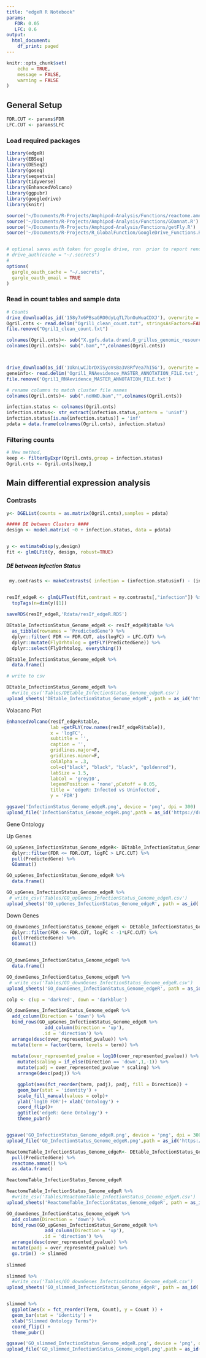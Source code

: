 ```yaml
---
title: "edgeR R Notebook"
params:
   FDR: 0.05
   LFC: 0.6
output:
  html_document:
    df_print: paged
---
```


```r
knitr::opts_chunk$set(
	echo = TRUE,
	message = FALSE,
	warning = FALSE
)
```


## General Setup 
```r
FDR.CUT <- params$FDR
LFC.CUT <- params$LFC
```


### Load required packages 

```r
library(edgeR)  
library(EBSeq)
library(DESeq2)
library(goseq)
library(seqsetvis)
library(tidyverse)
library(EnhancedVolcano)
library(ggpubr)
library(googledrive)
library(knitr)

source('~/Documents/R-Projects/Amphipod-Analysis/Functions/reactome.amnat.R')
source('~/Documents/R-Projects/Amphipod-Analysis/Functions/GOamnat.R')
source('~/Documents/R-Projects/Amphipod-Analysis/Functions/getFly.R')
source('~/Documents/R-Projects/R_GlobalFunction/GoogleDrive_Functions.R')


# optional saves auth token for google drive, run  prior to report render if you want to download files during report render, otherwise comment out drive downloads (will get rrror if files arent already present in working directory) 
# drive_auth(cache = "~/.secrets")
# 
options(
  gargle_oauth_cache = "~/.secrets",
  gargle_oauth_email = TRUE
)

```

### Read in count tables and sample data 

```r
# Counts 
drive_download(as_id('158y7x6PBsaGRO0dyLqTL7bnOuWuaCDXJ'), overwrite = T) # download count table
Ogril.cnts <- read.delim("Ogril1_clean_count.txt", stringsAsFactors=FALSE)
file.remove("Ogril1_clean_count.txt")

colnames(Ogril.cnts)<- sub("X.gpfs.data.drand.O_grillus_genomic_resources.Bam_files_Ogril1_clean.","",colnames(Ogril.cnts))
colnames(Ogril.cnts)<- sub(".bam","",colnames(Ogril.cnts))



drive_download(as_id('1UknLwCJbrDXiSyoVsBa3V8RfVea7hI5G'), overwrite = T)
geneinfo<- read.delim('Ogril1_RNAevidence_MASTER_ANNOTATION_FILE.txt', stringsAsFactors=FALSE)
file.remove('Ogril1_RNAevidence_MASTER_ANNOTATION_FILE.txt')

# rename columns to match cluster file names 
colnames(Ogril.cnts)<- sub(".noHWD.bam","",colnames(Ogril.cnts))

infection.status <- colnames(Ogril.cnts)
infection.status<- str_extract(infection.status,pattern = 'uninf')
infection.status[is.na(infection.status)] = 'inf'
pdata = data.frame(colnames(Ogril.cnts), infection.status)
```

### Filtering counts 

```r
# New method, 
keep <- filterByExpr(Ogril.cnts,group = infection.status)
Ogril.cnts <- Ogril.cnts[keep,] 

```



## Main differential expression analysis

### Contrasts

```r
y<- DGEList(counts = as.matrix(Ogril.cnts),samples = pdata) 

##### DE between Clusters ####
design <- model.matrix( ~0 + infection.status, data = pdata) 


y <- estimateDisp(y,design)
fit <- glmQLFit(y, design, robust=TRUE)

```

##### DE between Infection Status 
```r


 my.contrasts <- makeContrasts( infection = (infection.statusinf) - (infection.statusuninf), levels = design)


resIf_edgeR <- glmQLFTest(fit,contrast = my.contrasts[,"infection"]) %>%
  topTags(n=dim(y)[1])
  
saveRDS(resIf_edgeR,'Rdata/resIf_edgeR.RDS')

DEtable_InfectionStatus_Genome_edgeR <- resIf_edgeR$table %>%
  as_tibble(rownames = 'PredictedGene') %>%
  dplyr::filter( FDR <= FDR.CUT, abs(logFC) > LFC.CUT) %>%
  dplyr::mutate(FlyOrhtolog = getFLY(PredictedGene)) %>%
  dplyr::select(FlyOrhtolog, everything())

DEtable_InfectionStatus_Genome_edgeR %>%
  data.frame()

# write to csv 

DEtable_InfectionStatus_Genome_edgeR %>%
  #write_csv('Tables/DEtable_InfectionStatus_Genome_edgeR.csv')
upload_sheets('DEtable_InfectionStatus_Genome_edgeR', path = as_id('https://drive.google.com/open?id=1O7WmQPs2xpF8pXM2_Wo5kIFvR7raG7-D'))

```

Volacano Plot

```r


EnhancedVolcano(resIf_edgeR$table,
                lab =getFLY(row.names(resIf_edgeR$table)),
                x = 'logFC',
                subtitle = '',
                caption = '',
                gridlines.major=F,
                gridlines.minor=F,
                colAlpha = .3,
                col=c("black", "black", "black", "goldenrod"),
                labSize = 1.5,
                labCol = 'grey10',
                legendPosition = 'none',pCutoff = 0.05,
                title = 'edgeR: Infected vs Uninfected',
                y = 'FDR')

ggsave('InfectionStatus_Genome_edgeR.png', device = 'png', dpi = 300)
upload_file('InfectionStatus_Genome_edgeR.png',path = as_id('https://drive.google.com/open?id=1RKjadyO03X0SQh9-9hJQEjO0iMRp68MY'))
```

Gene Ontology

Up Genes
```r

GO_upGenes_InfectionStatus_Genome_edgeR<- DEtable_InfectionStatus_Genome_edgeR %>%
  dplyr::filter(FDR <= FDR.CUT, logFC > LFC.CUT) %>%
  pull(PredictedGene) %>%
  GOamnat()

GO_upGenes_InfectionStatus_Genome_edgeR %>%
  data.frame()

GO_upGenes_InfectionStatus_Genome_edgeR %>%
 # write_csv('Tables/GO_upGenes_InfectionStatus_Genome_edgeR.csv')
upload_sheets('GO_upGenes_InfectionStatus_Genome_edgeR', path = as_id('https://drive.google.com/open?id=1O7WmQPs2xpF8pXM2_Wo5kIFvR7raG7-D'))

```
Down Genes

```r

GO_downGenes_InfectionStatus_Genome_edgeR <- DEtable_InfectionStatus_Genome_edgeR %>%
  dplyr::filter(FDR <= FDR.CUT, logFC < -1*LFC.CUT) %>%
  pull(PredictedGene) %>%
  GOamnat()


GO_downGenes_InfectionStatus_Genome_edgeR %>%
  data.frame()

GO_downGenes_InfectionStatus_Genome_edgeR %>%
 # write_csv('Tables/GO_downGenes_InfectionStatus_Genome_edgeR.csv')
upload_sheets('GO_downGenes_InfectionStatus_Genome_edgeR', path = as_id('https://drive.google.com/open?id=1O7WmQPs2xpF8pXM2_Wo5kIFvR7raG7-D'))

```


```r
colp <- c(up = 'darkred', down = 'darkblue')

GO_downGenes_InfectionStatus_Genome_edgeR %>%
  add_column(Direction = 'down') %>%
  bind_rows(GO_upGenes_InfectionStatus_Genome_edgeR %>%
              add_column(Direction = 'up'),
             .id = 'direction') %>%
  arrange(desc(over_represented_pvalue)) %>% 
  mutate(term = factor(term, levels = term)) %>%
  
  mutate(over_represented_pvalue = log10(over_represented_pvalue)) %>%
    mutate(scaling = if_else(Direction == 'down',1,-1)) %>%
    mutate(padj = over_represented_pvalue * scaling) %>%
    arrange(desc(padj)) %>%

    ggplot(aes(fct_reorder(term, padj), padj, fill = Direction)) +
    geom_bar(stat = 'identity') +
    scale_fill_manual(values = colp)+
    ylab('log10 FDR')+ xlab('Ontology') +
    coord_flip()+
    ggtitle('edgeR: Gene Ontology') +
    theme_pubr()


ggsave('GO_InfectionStatus_Genome_edgeR.png', device = 'png', dpi = 300)
upload_file('GO_InfectionStatus_Genome_edgeR.png',path = as_id('https://drive.google.com/open?id=1RKjadyO03X0SQh9-9hJQEjO0iMRp68MY'))
```

```r

ReactomeTable_InfectionStatus_Genome_edgeR<- DEtable_InfectionStatus_Genome_edgeR %>%
  pull(PredictedGene) %>%
  reactome.amnat() %>%
  as.data.frame()

ReactomeTable_InfectionStatus_Genome_edgeR

ReactomeTable_InfectionStatus_Genome_edgeR %>%
  #write_csv('Tables/ReactomeTable_InfectionStatus_Genome_edgeR.csv')
upload_sheets('ReactomeTable_InfectionStatus_Genome_edgeR', path = as_id('https://drive.google.com/open?id=1O7WmQPs2xpF8pXM2_Wo5kIFvR7raG7-D'))

```


```r
GO_downGenes_InfectionStatus_Genome_edgeR %>%
  add_column(Direction = 'down') %>%
  bind_rows(GO_upGenes_InfectionStatus_Genome_edgeR %>%
              add_column(Direction = 'up'),
             .id = 'direction') %>%
  arrange(desc(over_represented_pvalue)) %>%
  mutate(padj = over_represented_pvalue) %>%
  go.trim() -> slimmed
 
slimmed

slimmed %>%
  #write_csv('Tables/GO_downGenes_InfectionStatus_Genome_edgeR.csv')
upload_sheets('GO_slimmed_InfectionStatus_Genome_edgeR', path = as_id('https://drive.google.com/open?id=1l-FTWGEgtXl8B7MD6V-iQZTrQhqmoqde'))


slimmed %>%
  ggplot(aes(x = fct_reorder(Term, Count), y = Count )) +
  geom_bar(stat = 'identity') +
  xlab("Slimmed Ontology Terms")+
  coord_flip() +
  theme_pubr()

ggsave('GO_slimmed_InfectionStatus_Genome_edgeR.png', device = 'png', dpi = 300)
upload_file('GO_slimmed_InfectionStatus_Genome_edgeR.png',path = as_id('https://drive.google.com/open?id=1qKn5sLGuNPvw0EhRQZVN-rAEwhiEHsAG'))
```


